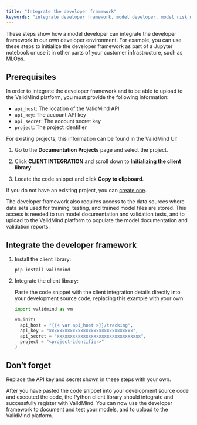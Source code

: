 ```yaml
---
title: "Integrate the developer framework"
keywords: "integrate developer framework, model developer, model risk management, ValidMind"
---
```


These steps show how a model developer can integrate the developer framework in our own developer environment. For example, you can use these steps to initialize the developer framework as part of a Jupyter notebook or use it in other parts of your customer infrastructure, such as MLOps.

## Prerequisites

In order to integrate the developer framework and to be able to upload to the ValidMind platform, you must provide the following information:

- `api_host`: The location of the ValidMind API
- `api_key`: The account API key
- `api_secret`: The account secret key
- `project`: The project identifier

For existing projects, this information can be found in the ValidMind UI:

1. Go to the **Documentation Projects** page and select the project.

2. Click **CLIENT INTEGRATION** and scroll down to **Initializing the client library**.

3. Locate the code snippet and click **Copy to clipboard**. 

If you do not have an existing project, you can [create one](create-project.qmd). 

The developer framework also requires access to the data sources where data sets used for training, testing, and trained model files are stored. This access is needed to run model documentation and validation tests, and to upload to the ValidMind platform to populate the model documentation and validation reports.

## Integrate the developer framework

1. Install the client library:

    ```shell
    pip install validmind
    ```

2. Integrate the client library:

    Paste the code snippet with the client integration details directly into your development source code, replacing this example with your own:

    ```python
    import validmind as vm

    vm.init(
      api_host = "{{< var api_host >}}/tracking",
      api_key = "xxxxxxxxxxxxxxxxxxxxxxxxxxxxxxxx",
      api_secret = "xxxxxxxxxxxxxxxxxxxxxxxxxxxxxxxx",
      project = "<project-identifier>"
    )
    ```

::: {.column-margin}
::: {.callout-important}
## Don't forget
 
Replace the API key and secret shown in these steps with your own.
:::
:::

After you have pasted the code snippet into your development source code and executed the code, the Python client library should integrate and successfully register with ValidMind. You can now use the developer framework to document and test your models, and to upload to the ValidMind platform. 
